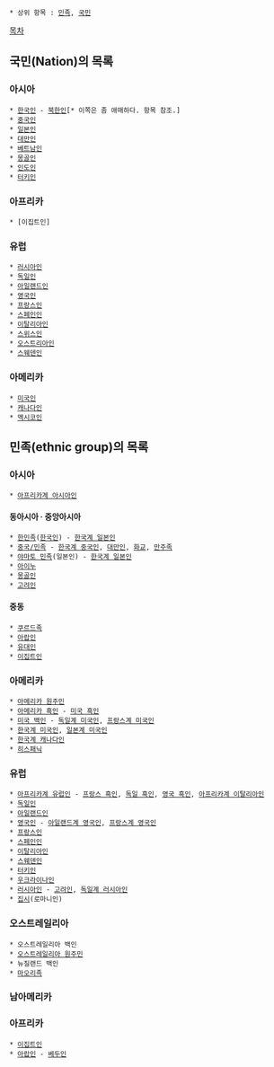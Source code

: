  * 상위 항목 : [[민족]], [[국민]]

[[목차]]
== 국민(Nation)의 목록 ==
=== 아시아 ===
 * [[한국인]] - [[북한인]][* 이쪽은 좀 애매하다. 항목 참조.]
 * [[중국인]]
 * [[일본인]]
 * [[대만인]]
 * [[베트남인]]
 * [[몽골인]]
 * [[인도인]]
 * [[터키인]]
=== 아프리카 ===
 * [이집트인]
=== 유럽 ===
 * [[러시아인]]
 * [[독일인]]
 * [[아일랜드인]]
 * [[영국인]]
 * [[프랑스인]]
 * [[스페인인]]
 * [[이탈리아인]]
 * [[스위스인]]
 * [[오스트리아인]]
 * [[스웨덴인]]
=== 아메리카 ===
 * [[미국인]]
 * [[캐나다인]]
 * [[멕시코인]]

== 민족(ethnic group)의 목록 ==
=== 아시아 ===
 * [[아프리카계 아시아인]]
==== 동아시아 · 중앙아시아 ====
 * [[한민족]]([[한국인]]) - [[한국계 일본인]]
 * [[중국/민족]] - [[한국계 중국인]], [[대만인]], [[화교]], [[만주족]]
 * [[야마토 민족]](일본인) - [[한국계 일본인]]
 * [[아이누]]
 * [[몽골인]]
 * [[고려인]]
==== 중동 ====
 * [[쿠르드족]]
 * [[아랍인]]
 * [[유대인]]
 * [[이집트인]]
=== 아메리카 ===
 * [[아메리카 원주민]]
 * [[아메리카 흑인]] - [[미국 흑인]]
 * [[미국 백인]] - [[독일계 미국인]], [[프랑스계 미국인]]
 * [[한국계 미국인]], [[일본계 미국인]]
 * [[한국계 캐나다인]]
 * [[히스패닉]]
=== 유럽 ===
 * [[아프리카계 유럽인]] - [[프랑스 흑인]], [[독일 흑인]], [[영국 흑인]], [[아프리카계 이탈리아인]]
 * [[독일인]]
 * [[아일랜드인]]
 * [[영국인]] - [[아일랜드계 영국인]], [[프랑스계 영국인]]
 * [[프랑스인]]
 * [[스페인인]]
 * [[이탈리아인]]
 * [[스웨덴인]]
 * [[터키인]]
 * [[우크라이나인]]
 * [[러시아인]] - [[고려인]], [[독일계 러시아인]]
 * [[집시]](로마니인)
=== 오스트레일리아 ===
 * 오스트레일리아 백인
 * [[오스트레일리아 원주민]]
 * 뉴질랜드 백인
 * [[마오리족]]
=== 남아메리카 ===
=== 아프리카 ===
 * [[이집트인]]
 * [[아랍인]] - [[베두인]]
